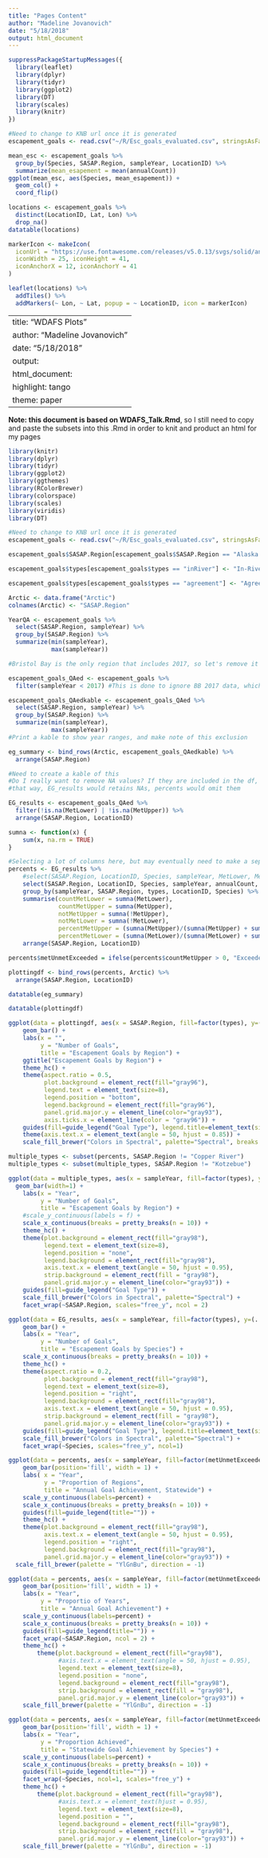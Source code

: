 ```yaml
---
title: "Pages Content"
author: "Madeline Jovanovich"
date: "5/18/2018"
output: html_document
---
```



```r
suppressPackageStartupMessages({
  library(leaflet)
  library(dplyr)
  library(tidyr)
  library(ggplot2)
  library(DT)
  library(scales)
  library(knitr)
})
```

```r
#Need to change to KNB url once it is generated
escapement_goals <- read.csv("~/R/Esc_goals_evaluated.csv", stringsAsFactors = FALSE)
```

```r
mean_esc <- escapement_goals %>% 
  group_by(Species, SASAP.Region, sampleYear, LocationID) %>% 
  summarize(mean_esapement = mean(annualCount))
ggplot(mean_esc, aes(Species, mean_esapement)) +
  geom_col() +
  coord_flip() 
```

```r
locations <- escapement_goals %>% 
  distinct(LocationID, Lat, Lon) %>% 
  drop_na()
datatable(locations)
```

```r
markerIcon <- makeIcon(
  iconUrl = "https://use.fontawesome.com/releases/v5.0.13/svgs/solid/anchor.svg",
  iconWidth = 25, iconHeight = 41,
  iconAnchorX = 12, iconAnchorY = 41
)

leaflet(locations) %>% 
  addTiles() %>% 
  addMarkers(~ Lon, ~ Lat, popup = ~ LocationID, icon = markerIcon)

```
---
title: "WDAFS Plots"
author: "Madeline Jovanovich"
date: "5/18/2018"
output: 
  html_document: 
    highlight: tango
    theme: paper
---

**Note: this document is based on WDAFS_Talk.Rmd**, so I still need to copy and paste the subsets into this .Rmd in order to knit and product an html for my pages

```r
library(knitr)
library(dplyr)
library(tidyr)
library(ggplot2)
library(ggthemes)
library(RColorBrewer)
library(colorspace)
library(scales)
library(viridis)
library(DT)
```

```r
#Need to change to KNB url once it is generated
escapement_goals <- read.csv("~/R/Esc_goals_evaluated.csv", stringsAsFactors = FALSE)
```

```r
escapement_goals$SASAP.Region[escapement_goals$SASAP.Region == "Alaska Peninsula and Aleutian Islands"] <- "AK Pen. and Aleutians"

escapement_goals$types[escapement_goals$types == "inRiver"] <- "In-River"

escapement_goals$types[escapement_goals$types == "agreement"] <- "Agreement"

Arctic <- data.frame("Arctic")
colnames(Arctic) <- "SASAP.Region"

YearQA <- escapement_goals %>%
  select(SASAP.Region, sampleYear) %>%
  group_by(SASAP.Region) %>%
  summarize(min(sampleYear),
            max(sampleYear))

#Bristol Bay is the only region that includes 2017, so let's remove it (causing issues anyways)

escapement_goals_QAed <- escapement_goals %>%
  filter(sampleYear < 2017) #This is done to ignore BB 2017 data, which is incomplete as of 5/2/18, but still included in cumulative escapement data

escapement_goals_QAedkable <- escapement_goals_QAed %>%
  select(SASAP.Region, sampleYear) %>%
  group_by(SASAP.Region) %>%
  summarize(min(sampleYear),
            max(sampleYear))
#Print a kable to show year ranges, and make note of this exclusion

eg_summary <- bind_rows(Arctic, escapement_goals_QAedkable) %>%
  arrange(SASAP.Region)

#Need to create a kable of this
#Do I really want to remove NA values? If they are included in the df, I can show locations of annual counts with no goals
#that way, EG_results would retains NAs, percents would omit them

EG_results <- escapement_goals_QAed %>%
  filter(!is.na(MetLower) | !is.na(MetUpper)) %>%
  arrange(SASAP.Region, LocationID)

sumna <- function(x) {
    sum(x, na.rm = TRUE)
}

#Selecting a lot of columns here, but may eventually need to make a separate df: one with only a few pertinent columns for "percents", another with more data
percents <- EG_results %>%
    #select(SASAP.Region, LocationID, Species, sampleYear, MetLower, MetUpper) %>%
    select(SASAP.Region, LocationID, Species, sampleYear, annualCount, types, MetLower, MetUpper) %>%
    group_by(sampleYear, SASAP.Region, types, LocationID, Species) %>%
    summarise(countMetLower = sumna(MetLower), 
              countMetUpper = sumna(MetUpper), 
              notMetUpper = sumna(!MetUpper), 
              notMetLower = sumna(!MetLower),
              percentMetUpper = (sumna(MetUpper)/(sumna(MetUpper) + sumna(!MetUpper))),
              percentMetLower = (sumna(MetLower)/(sumna(MetLower) + sumna(!MetLower)))) %>%
    arrange(SASAP.Region, LocationID)

percents$metUnmetExceeded = ifelse(percents$countMetUpper > 0, "Exceeded", ifelse(percents$countMetLower > 0, "Met", "Unmet"))

plottingdf <- bind_rows(percents, Arctic) %>%
  arrange(SASAP.Region, LocationID)
```

```r
datatable(eg_summary)
```

```r
datatable(plottingdf)
```

```r
ggplot(data = plottingdf, aes(x = SASAP.Region, fill=factor(types), y=(..count..))) + 
    geom_bar() +
    labs(x = "",
         y = "Number of Goals", 
         title = "Escapement Goals by Region") +
    ggtitle("Escapement Goals by Region") +
    theme_hc() +
    theme(aspect.ratio = 0.5,
          plot.background = element_rect(fill="gray96"), 
          legend.text = element_text(size=8), 
          legend.position = "bottom", 
          legend.background = element_rect(fill="gray96"), 
          panel.grid.major.y = element_line(color="gray93"),
          axis.ticks.x = element_line(color = "gray96")) +
    guides(fill=guide_legend("Goal Type"), legend.title=element_text(size=10)) +
    theme(axis.text.x = element_text(angle = 50, hjust = 0.85)) +
    scale_fill_brewer("Colors in Spectral", palette="Spectral", breaks = c("Agreement", "BEG", "In-River", "MT", "OEG", "SEG")) 
```

```r
multiple_types <- subset(percents, SASAP.Region != "Copper River")
multiple_types <- subset(multiple_types, SASAP.Region != "Kotzebue")

ggplot(data = multiple_types, aes(x = sampleYear, fill=factor(types), y=(..count..))) + 
  geom_bar(width=1) +
    labs(x = "Year",
         y = "Number of Goals", 
         title = "Escapement Goals by Region") +
    #scale_y_continuous(labels = f) +
    scale_x_continuous(breaks = pretty_breaks(n = 10)) +
    theme_hc() +
    theme(plot.background = element_rect(fill="gray98"),
          legend.text = element_text(size=8), 
          legend.position = "none", 
          legend.background = element_rect(fill="gray98"),
          axis.text.x = element_text(angle = 50, hjust = 0.95),
          strip.background = element_rect(fill = "gray98"),
          panel.grid.major.y = element_line(color="gray93")) +
    guides(fill=guide_legend("Goal Type")) +
    scale_fill_brewer("Colors in Spectral", palette="Spectral") + 
    facet_wrap(~SASAP.Region, scales="free_y", ncol = 2)
```

```r

ggplot(data = EG_results, aes(x = sampleYear, fill=factor(types), y=(..count..))) + 
    geom_bar() +
    labs(x = "Year",
         y = "Number of Goals", 
         title = "Escapement Goals by Species") +
    scale_x_continuous(breaks = pretty_breaks(n = 10)) +
    theme_hc() +
    theme(aspect.ratio = 0.2,
          plot.background = element_rect(fill="gray98"),
          legend.text = element_text(size=8), 
          legend.position = "right", 
          legend.background = element_rect(fill="gray98"),
          axis.text.x = element_text(angle = 50, hjust = 0.95),
          strip.background = element_rect(fill = "gray98"),
          panel.grid.major.y = element_line(color="gray93")) +
    guides(fill=guide_legend("Goal Type"), legend.title=element_text(size=10)) +
    scale_fill_brewer("Colors in Spectral", palette="Spectral") + 
    facet_wrap(~Species, scales="free_y", ncol=1)
```

```r
ggplot(data = percents, aes(x = sampleYear, fill=factor(metUnmetExceeded), y=(..count..))) + 
    geom_bar(position='fill', width = 1) +
    labs( x = "Year", 
          y = "Proportion of Regions", 
          title = "Annual Goal Achievement, Statewide") +
    scale_y_continuous(labels=percent) + 
    scale_x_continuous(breaks = pretty_breaks(n = 10)) +
    guides(fill=guide_legend(title="")) + 
    theme_hc() +
    theme(plot.background = element_rect(fill="gray98"),
          axis.text.x = element_text(angle = 50, hjust = 0.95), 
          legend.position = "right", 
          legend.background = element_rect(fill="gray98"),
          panel.grid.major.y = element_line(color="gray93")) +
  scale_fill_brewer(palette = "YlGnBu", direction = -1)
```

```r
ggplot(data = percents, aes(x = sampleYear, fill=factor(metUnmetExceeded), y=(..count..))) + 
    geom_bar(position='fill', width = 1) +
    labs(x = "Year", 
         y = "Proportio of Years", 
         title = "Annual Goal Achievement") +
    scale_y_continuous(labels=percent) + 
    scale_x_continuous(breaks = pretty_breaks(n = 10)) +
    guides(fill=guide_legend(title="")) + 
    facet_wrap(~SASAP.Region, ncol = 2) + 
    theme_hc() +
        theme(plot.background = element_rect(fill="gray98"),
              #axis.text.x = element_text(angle = 50, hjust = 0.95),
              legend.text = element_text(size=8), 
              legend.position = "none", 
              legend.background = element_rect(fill="gray98"),
              strip.background = element_rect(fill = "gray98"),
              panel.grid.major.y = element_line(color="gray93")) +
    scale_fill_brewer(palette = "YlGnBu", direction = -1)
```

```r
ggplot(data = percents, aes(x = sampleYear, fill=factor(metUnmetExceeded), y=(..count..))) + 
    geom_bar(position='fill', width = 1) +
    labs(x = "Year", 
         y = "Proportion Achieved", 
         title = "Statewide Goal Achievement by Species") + 
    scale_y_continuous(labels=percent) +
    scale_x_continuous(breaks = pretty_breaks(n = 10)) +
    guides(fill=guide_legend(title="")) + 
    facet_wrap(~Species, ncol=1, scales="free_y") + 
    theme_hc() +
        theme(plot.background = element_rect(fill="gray98"),
              #axis.text.x = element_text(hjust = 0.95),
              legend.text = element_text(size=8), 
              legend.position = "", 
              legend.background = element_rect(fill="gray98"),
              strip.background = element_rect(fill = "gray98"),
              panel.grid.major.y = element_line(color="gray93")) +
    scale_fill_brewer(palette = "YlGnBu", direction = -1)
```



